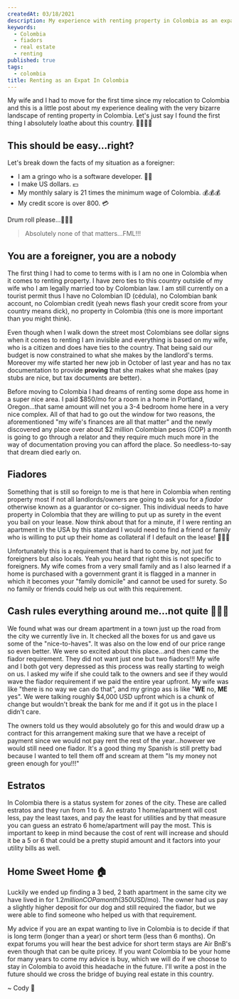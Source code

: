```yaml
---
createdAt: 03/18/2021
description: My experience with renting property in Colombia as an expat.
keywords:
  - Colombia
  - fiadors
  - real estate
  - renting
published: true
tags:
  - colombia
title: Renting as an Expat In Colombia
---
```



My wife and I had to move for the first time since my relocation to Colombia and this is a little post about my experience dealing with the very bizarre landscape of renting property in Colombia. Let's just say I found the first thing I absolutely loathe about this country. 🤦🏻‍♂️😭

## This should be easy...right?

Let's break down the facts of my situation as a foreigner:

- I am a gringo who is a software developer. 👨‍💻
- I make US dollars. 💵
- My monthly salary is 21 times the minimum wage of Colombia. 💰💰💰
- My credit score is over 800. 💳

Drum roll please...🥁🥁🥁

> Absolutely none of that matters...FML!!!

## You are a foreigner, you are a nobody

The first thing I had to come to terms with is I am no one in Colombia when it comes to renting property. I have zero ties to this country outside of my wife who I am legally married too by Colombian law. I am still currently on a tourist permit thus I have no Colombian ID (cédula), no Colombian bank account, no Colombian credit (yeah news flash your credit score from your country means dick), no property in Colombia (this one is more important than you might think).

Even though when I walk down the street most Colombians see dollar signs when it comes to renting I am invisible and everything is based on my wife, who is a citizen and does have ties to the country. That being said our budget is now constrained to what she makes by the landlord's terms. Moreover my wife started her new job in October of last year and has no tax documentation to provide **proving** that she makes what she makes (pay stubs are nice, but tax documents are better).

Before moving to Colombia I had dreams of renting some dope ass home in a super nice area. I paid $850/mo for a room in a home in Portland, Oregon...that same amount will net you a 3-4 bedroom home here in a very nice complex. All of that had to go out the window for two reasons, the aforementioned "my wife's finances are all that matter" and the newly discovered any place over about $2 million Colombian pesos (COP) a month is going to go through a relator and they require much much more in the way of documentation proving you can afford the place. So needless-to-say that dream died early on.

## Fiadores

Something that is still so foreign to me is that here in Colombia when renting property most if not all landlords/owners are going to ask you for a _fiador_ otherwise known as a guarantor or co-signer. This individual needs to have property in Colombia that they are willing to put up as surety in the event you bail on your lease. Now think about that for a minute, if I were renting an apartment in the USA by this standard I would need to find a friend or family who is willing to put up their home as collateral if I default on the lease! 🤯🤯🤯

Unfortunately this is a requirement that is hard to come by, not just for foreigners but also locals. Yeah you heard that right this is not specific to foreigners. My wife comes from a very small family and as I also learned if a home is purchased with a government grant it is flagged in a manner in which it becomes your "family domicile" and cannot be used for surety. So no family or friends could help us out with this requirement.

## Cash rules everything around me...not quite 🤦🏻‍♂️

We found what was our dream apartment in a town just up the road from the city we currently live in. It checked all the boxes for us and gave us some of the "nice-to-haves". It was also on the low end of our price range so even better. We were so excited about this place...and then came the fiador requirement. They did not want just one but two fiadors!!! My wife and I both got very depressed as this process was really starting to weigh on us. I asked my wife if she could talk to the owners and see if they would wave the fiador requirement if we paid the entire year upfront. My wife was like "there is no way we can do that", and my gringo ass is like "**WE** no, **ME** yes". We were talking roughly $4,000 USD upfront which is a chunk of change but wouldn't break the bank for me and if it got us in the place I didn't care.

The owners told us they would absolutely go for this and would draw up a contract for this arrangement making sure that we have a receipt of payment since we would not pay rent the rest of the year...however we would still need one fiador. It's a good thing my Spanish is still pretty bad because I wanted to tell them off and scream at them "Is my money not green enough for you!!!"

## Estratos

In Colombia there is a status system for zones of the city. These are called estratos and they run from 1 to 6. An estrato 1 home/apartment will cost less, pay the least taxes, and pay the least for utilities and by that measure you can guess an estrato 6 home/apartment will pay the most. This is important to keep in mind because the cost of rent will increase and should it be a 5 or 6 that could be a pretty stupid amount and it factors into your utility bills as well.

## Home Sweet Home 🏠

Luckily we ended up finding a 3 bed, 2 bath apartment in the same city we have lived in for $1.2 million COP a month ($350USD/mo). The owner had us pay a slightly higher deposit for our dog and still required the fiador, but we were able to find someone who helped us with that requirement.

My advice if you are an expat wanting to live in Colombia is to decide if that is long term (longer than a year) or short term (less than 6 months). On expat forums you will hear the best advice for short term stays are Air BnB's even though that can be quite pricey. If you want Colombia to be your home for many years to come my advice is buy, which we will do if we choose to stay in Colombia to avoid this headache in the future. I'll write a post in the future should we cross the bridge of buying real estate in this country.

<Signature>~ Cody 🚀</Signature>
